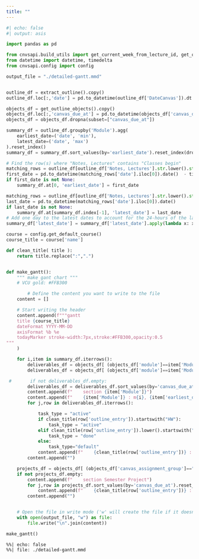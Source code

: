 ```yaml
---
title: ""
---
```


```python
#| echo: false
#| output: asis

import pandas as pd

from cnvsapi.build_utils import get_current_week_from_lecture_id, get_outline_objects, extract_outline
from datetime import datetime, timedelta
from cnvsapi.config import config

output_file = "./detailed-gantt.mmd"


outline_df = extract_outline().copy()
outline_df.loc[:,'date'] = pd.to_datetime(outline_df['DateCanvas']).dt.date

objects_df = get_outline_objects().copy()
objects_df.loc[:,'canvas_due_at'] = pd.to_datetime(objects_df['canvas_due_at']).dt.date
objects_df = objects_df.dropna(subset=["canvas_due_at"])

summary_df = outline_df.groupby('Module').agg(
    earliest_date=('date', 'min'),
    latest_date=('date', 'max')
).reset_index()
summary_df = summary_df.sort_values(by='earliest_date').reset_index(drop=True)

# Find the row(s) where "Notes, Lectures" contains "Classes begin"
matching_rows = outline_df[outline_df['Notes, Lectures'].str.lower().str.contains('classes begin', na=False)]
first_date = pd.to_datetime(matching_rows['date'].iloc[0]).date()  - timedelta(days=1)
if first_date is not None:
    summary_df.at[0, 'earliest_date'] = first_date

matching_rows = outline_df[outline_df['Notes, Lectures'].str.lower().str.contains('last day of classes', na=False)]
last_date = pd.to_datetime(matching_rows['date'].iloc[0]).date()
if last_date is not None:
    summary_df.at[summary_df.index[-1], 'latest_date'] = last_date
# Add one day to the latest dates to account for the 24-hours of the last day
summary_df['latest_date'] = summary_df['latest_date'].apply(lambda x: x + timedelta(days=1))

course = config.get_default_course()
course_title = course['name']

```


```python

def clean_title( title ):
    return title.replace(":",".")


def make_gantt():
    """ make gant chart """
    # VCU gold: #FFB300

        # Define the content you want to write to the file
    content = []

    # Start writing the header
    content.append(f"""gantt
    title {course_title}
    dateFormat YYYY-MM-DD
    axisFormat %b %e
    todayMarker stroke-width:7px,stroke:#FFB300,opacity:0.5
"""
    )

    for i,item in summary_df.iterrows():
        deliverables_df = objects_df[ (objects_df['module']==item['Module']) & (objects_df['canvas_assignment_group']!="Projects") ]
        deliverables_df = objects_df[ (objects_df['module']==item['Module']) & (objects_df['canvas_assignment_group']!="Projects") ]

 #       if not deliverables_df.empty:
        deliverables_df = deliverables_df.sort_values(by='canvas_due_at').reset_index(drop=True)
        content.append(f"    section {item['Module']}")
        content.append(f"    {item['Module']} : m{i}, {item['earliest_date']}, {item['latest_date']}")
        for j,row in deliverables_df.iterrows():

            task_type = "active"
            if clean_title(row['outline_entry']).startswith("HW"):
                task_type = "active"
            elif clean_title(row['outline_entry']).lower().startswith("dis"):
                task_type = "done"
            else:
                task_type="default"
            content.append(f"    {clean_title(row['outline_entry'])} : milestone, {task_type}, {row['canvas_due_at']}, 0d")
        content.append("")

    projects_df = objects_df[ (objects_df['canvas_assignment_group']=="Projects") ]
    if not projects_df.empty:
        content.append(f"    section Semester Project")
        for j,row in projects_df.sort_values(by='canvas_due_at').reset_index(drop=True).iterrows():
            content.append(f"    {clean_title(row['outline_entry'])} : milestone, default, {row['canvas_due_at']}, 0d")
        content.append("")


    # Open the file in write mode ('w' will create the file if it doesn't exist or overwrite it if it does)
    with open(output_file, "w") as file:
        file.write("\n".join(content))

make_gantt()
```


::: {.no-filter}
```mermaid
%%| echo: false
%%| file: ./detailed-gantt.mmd
```
:::
